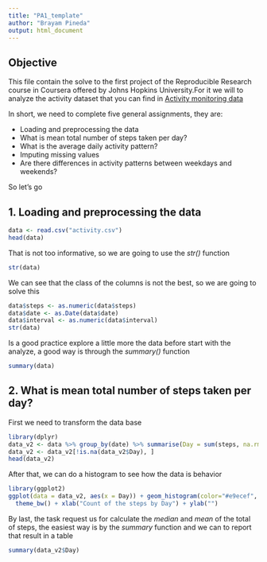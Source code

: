 ```yaml
---
title: "PA1_template"
author: "Brayam Pineda"
output: html_document
---
```


## Objective

This file contain the solve to the first project of the Reproducible Research 
course in Coursera offered by Johns Hopkins University.For it we will to analyze
the activity dataset that you can find in [Activity monitoring data](https://d396qusza40orc.cloudfront.net/repdata%2Fdata%2Factivity.zip)

In short, we need to complete five general assignments, they are:

- Loading and preprocessing the data
- What is mean total number of steps taken per day?
- What is the average daily activity pattern?
- Imputing missing values
- Are there differences in activity patterns between weekdays and weekends?

So let's go

## 1. Loading and preprocessing the data

```r
data <- read.csv("activity.csv")
head(data)
```

That is not too informative, so we are going to use the *str()* function

```r
str(data)
```
We can see that the class of the columns is not the best, so we are going to
solve this

```r
data$steps <- as.numeric(data$steps)
data$date <- as.Date(data$date)
data$interval <- as.numeric(data$interval)
str(data)
```
Is a good practice explore a little more the data before start with the analyze,
a good way is through the *summary()* function


```r
summary(data)
```

## 2. What is mean total number of steps taken per day?

First we need to transform the data base

```r
library(dplyr)
data_v2 <- data %>% group_by(date) %>% summarise(Day = sum(steps, na.rm = FALSE))
data_v2 <- data_v2[!is.na(data_v2$Day), ]
head(data_v2)
```

After that, we can do a histogram to see how the data is behavior

```r
library(ggplot2)
ggplot(data = data_v2, aes(x = Day)) + geom_histogram(color="#e9ecef", fill="#69b3a2") +
  theme_bw() + xlab("Count of the steps by Day") + ylab("")
```
By last, the task request us for calculate the *median* and *mean* of the total of
steps, the easiest way is by the *summary* function and we can to report that
result in a table

```r
summary(data_v2$Day)
```



